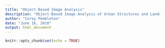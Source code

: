 ```yaml
---
title: "Object-Based Image Analysis"
description: "Object-Based Image Analysis of Urban Structures and Landcover using very high resolution aerial imagery and LiDAR data"
author: "Corey Pembleton"
date: "June 16, 2018"
output: html_document
---
```


```r
knitr::opts_chunk$set(echo = TRUE)
```

## 




